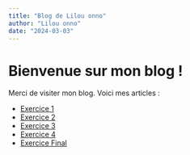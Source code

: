 ```yaml
---
title: "Blog de Lilou onno"
author: "Lilou onno"
date: "2024-03-03"
---
```


# Bienvenue sur mon blog !

Merci de visiter mon blog. Voici mes articles :

- [Exercice 1](posts/exercice_1.Rmd)
- [Exercice 2](posts/exercice_2.Rmd)
- [Exercice 3](posts/exercice_3.Rmd)
- [Exercice 4](posts/exercice_4.Rmd)
- [Exercice Final](posts/exercice_final.Rmd)


